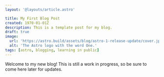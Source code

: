 ```yaml
---
layout: '@layouts/article.astro'

title: My First Blog Post
created: 1970-01-01Z
description: This is a template post for my blog.
draft: true
image:
  url: 'https://astro.build/assets/blog/astro-1-release-update/cover.jpeg'
  alt: 'The Astro logo with the word One.'
tags: [astro, blogging, learning in public]
---
```


Welcome to my new blog! This is still a work in progress, so be sure to come here later for updates.
